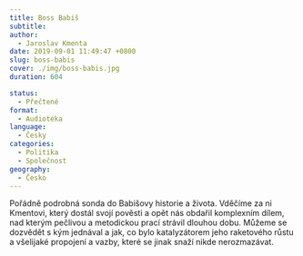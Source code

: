 ```yaml
---
title: Boss Babiš
subtitle:
author:
  - Jaroslav Kmenta
date: 2019-09-01 11:49:47 +0800
slug: boss-babis
cover: ./img/boss-babis.jpg
duration: 604

status:
  - Přečtené
format:
  - Audiotéka
language:
  - Česky
categories:
  - Politika
  - Společnost
geography:
  - Česko
---
```


Pořádně podrobná sonda do Babišovy historie a života. Vděčíme za ni Kmentovi, který dostál svojí pověsti a opět nás obdařil komplexním dílem, nad kterým pečlivou a metodickou prací strávil dlouhou dobu. Můžeme se dozvědět s kým jednával a jak, co bylo katalyzátorem jeho raketového růstu a všelijaké propojení a vazby, které se jinak snaží nikde nerozmazávat.
